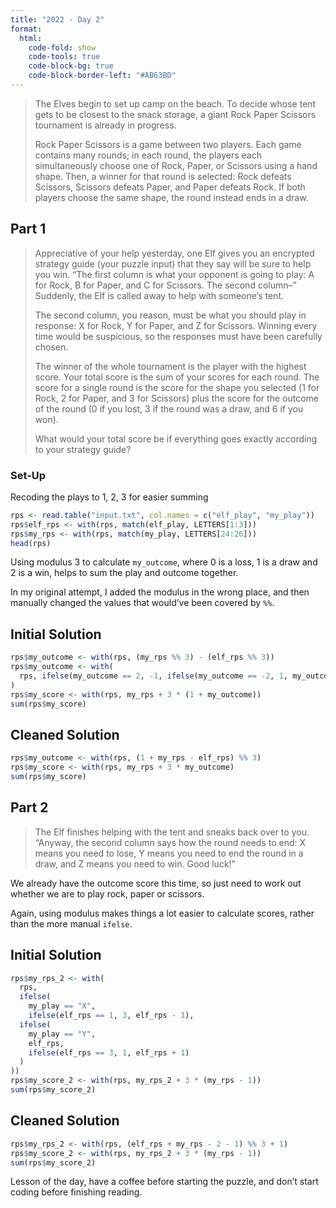 ```yaml
---
title: "2022 - Day 2"
format:
  html:
    code-fold: show
    code-tools: true
    code-block-bg: true
    code-block-border-left: "#AB63BD"
---
```


> The Elves begin to set up camp on the beach. To decide whose tent gets to be closest to the snack storage, a giant Rock Paper Scissors tournament is already in progress.
>
> Rock Paper Scissors is a game between two players. Each game contains many rounds; in each round, the players each simultaneously choose one of Rock, Paper, or Scissors using a hand shape. Then, a winner for that round is selected: Rock defeats Scissors, Scissors defeats Paper, and Paper defeats Rock. If both players choose the same shape, the round instead ends in a draw.

## Part 1

> Appreciative of your help yesterday, one Elf gives you an encrypted strategy guide (your puzzle input) that they say will be sure to help you win. "The first column is what your opponent is going to play: A for Rock, B for Paper, and C for Scissors. The second column--" Suddenly, the Elf is called away to help with someone's tent.
>
> The second column, you reason, must be what you should play in response: X for Rock, Y for Paper, and Z for Scissors. Winning every time would be suspicious, so the responses must have been carefully chosen.
>
> The winner of the whole tournament is the player with the highest score. Your total score is the sum of your scores for each round. The score for a single round is the score for the shape you selected (1 for Rock, 2 for Paper, and 3 for Scissors) plus the score for the outcome of the round (0 if you lost, 3 if the round was a draw, and 6 if you won).
>
> What would your total score be if everything goes exactly according to your strategy guide?

### Set-Up

Recoding the plays to 1, 2, 3 for easier summing

```r
rps <- read.table("input.txt", col.names = c("elf_play", "my_play"))
rps$elf_rps <- with(rps, match(elf_play, LETTERS[1:3]))
rps$my_rps <- with(rps, match(my_play, LETTERS[24:26]))
head(rps)
```

Using modulus 3 to calculate `my_outcome`, where 0 is a loss, 1 is a draw and 2 is a win, helps to sum the play and outcome together.

In my original attempt, I added the modulus in the wrong place, and then manually changed the values that would've been covered by `%%`.

::: panel-tabset
## Initial Solution

```r
rps$my_outcome <- with(rps, (my_rps %% 3) - (elf_rps %% 3))
rps$my_outcome <- with(
  rps, ifelse(my_outcome == 2, -1, ifelse(my_outcome == -2, 1, my_outcome))
)
rps$my_score <- with(rps, my_rps + 3 * (1 + my_outcome))
sum(rps$my_score)
```

## Cleaned Solution

```r
rps$my_outcome <- with(rps, (1 + my_rps - elf_rps) %% 3)
rps$my_score <- with(rps, my_rps + 3 * my_outcome)
sum(rps$my_score)
```
:::

## Part 2

> The Elf finishes helping with the tent and sneaks back over to you. "Anyway, the second column says how the round needs to end: X means you need to lose, Y means you need to end the round in a draw, and Z means you need to win. Good luck!"

We already have the outcome score this time, so just need to work out whether we are to play rock, paper or scissors.

Again, using modulus makes things a lot easier to calculate scores, rather than the more manual `ifelse`.

::: panel-tabset
## Initial Solution

```r
rps$my_rps_2 <- with(
  rps,
  ifelse(
    my_play == "X",
    ifelse(elf_rps == 1, 3, elf_rps - 1),
  ifelse(
    my_play == "Y",
    elf_rps,
    ifelse(elf_rps == 3, 1, elf_rps + 1)
  )
))
rps$my_score_2 <- with(rps, my_rps_2 + 3 * (my_rps - 1))
sum(rps$my_score_2)
```

## Cleaned Solution

```r
rps$my_rps_2 <- with(rps, (elf_rps + my_rps - 2 - 1) %% 3 + 1)
rps$my_score_2 <- with(rps, my_rps_2 + 3 * (my_rps - 1))
sum(rps$my_score_2)
```
:::

Lesson of the day, have a coffee before starting the puzzle, and don't start coding before finishing reading.
